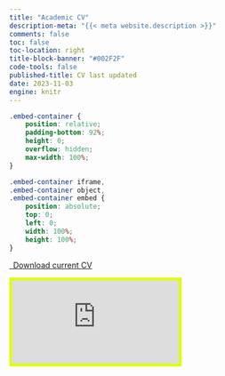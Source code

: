 ```yaml
---
title: "Academic CV"
description-meta: "{{< meta website.description >}}"
comments: false
toc: false
toc-location: right
title-block-banner: "#002F2F"
code-tools: false
published-title: CV last updated
date: 2023-11-03
engine: knitr 
---
```


<!-- <button class="btn btn-lg btn-secondary" type="button"> -->
<!-- [{{< fa file-lines >}} Download current CV](https://ikashnitsky.github.io/x/cv/2023-11-cv-ilya-kashnitsky.pdf) -->
<!-- </button> -->


```css
.embed-container {
    position: relative;
    padding-bottom: 92%;
    height: 0;
    overflow: hidden;
    max-width: 100%;
}

.embed-container iframe,
.embed-container object,
.embed-container embed {
    position: absolute;
    top: 0;
    left: 0;
    width: 100%;
    height: 100%;
}
```

```{=html}
<p class="text-center">
  <a class="btn btn-primary btn-lg cv-download" href="https://ikashnitsky.github.io/x/cv/2023-11-cv-ilya-kashnitsky.pdf" target="_blank">
    <i class="fa-solid fa-file-arrow-down"></i>&ensp;Download current CV
  </a>
</p>

<div class="embed-container">
  <iframe src="https://ikashnitsky.github.io/x/cv/2023-11-cv-ilya-kashnitsky.pdf" style="border:5px solid #dfff00"></iframe>
</div>
```
